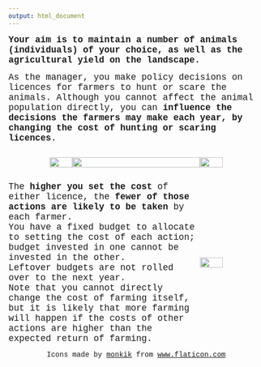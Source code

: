 ```yaml
---
output: html_document
---
```

<p>

<span style="font-family: Courier New; font-size: 1.25em">
<span style="font-weight:bold;">Your aim is to maintain a number of animals (individuals) of your choice, as well as the agricultural yield on the landscape.</span>

<span style="font-family: Courier New; font-size: 1.25em">
As the manager, you make policy decisions on licences for farmers to hunt or scare the animals.
Although you cannot affect the animal population directly, you can <span style="font-weight:bold;">influence the decisions the farmers may make each year, by changing the cost of hunting or scaring licences</span>. 
</span>

<div style="display: flex; text-align: center; align-items: center; align: center;">

<div style="width: 25%; text-align: right;">
<img src="hunt_icon.jpg" width="60%">
</div>

<div style="width: 50%;">
<img src="budget_allocation2.jpg" width="100%">
</div>

<div style="width: 25%; text-align: left;">
<img src="scarecrow_icon.jpg" width="60%">
</div>

</div>

<div style="display: flex; text-align: center; align-items: center;">

<div style="width: 75%; text-align: left;">
<span style="font-family: Courier New; font-size: 1.25em">
The <span style="font-weight:bold;">higher you set the cost</span> of either licence, the <span style="font-weight:bold;">fewer of those actions are likely to be taken</span> by each farmer. <br>
You have a fixed budget to allocate to setting the cost of each action; budget invested in one cannot be invested in the other. <br>
Leftover budgets are not rolled over to the next year.</span><br>
<span style="font-family: Courier New; font-size: 1.25em">
Note that you cannot directly change the cost of farming itself, but it is likely that more farming will happen if the costs of other actions are higher than the expected return of farming.</span>
</div>

<div style="width: 25%; text-align: left;">
<img src="crop_icon.jpg" width="60%">
</div>

</div>

<div style="text-align: center; font-family: Courier New;">Icons made by <a href="https://www.flaticon.com/authors/monkik" title="monkik">monkik</a> from <a href="https://www.flaticon.com/" title="Flaticon">www.flaticon.com</a></div>


